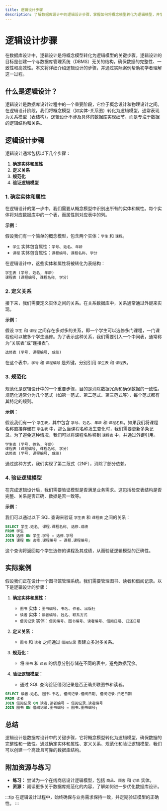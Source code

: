```yaml
---
title: 逻辑设计步骤
description: 了解数据库设计中的逻辑设计步骤，掌握如何将概念模型转化为逻辑模型，并学习实际应用案例。
---
```


# 逻辑设计步骤

在数据库设计中，逻辑设计是将概念模型转化为逻辑模型的关键步骤。逻辑设计的目标是创建一个与数据库管理系统（DBMS）无关的结构，确保数据的完整性、一致性和高效性。本文将详细介绍逻辑设计的步骤，并通过实际案例帮助初学者理解这一过程。

## 什么是逻辑设计？

逻辑设计是数据库设计过程中的一个重要阶段，它位于概念设计和物理设计之间。在逻辑设计阶段，我们将概念模型（如实体-关系图）转化为逻辑模型，通常表现为关系模型（表结构）。逻辑设计不涉及具体的数据库实现细节，而是专注于数据的逻辑结构和关系。

## 逻辑设计步骤

逻辑设计通常包括以下几个步骤：

1. **确定实体和属性**
2. **定义关系**
3. **规范化**
4. **验证逻辑模型**

### 1. 确定实体和属性

在逻辑设计的第一步中，我们需要从概念模型中识别出所有的实体和属性。每个实体将对应数据库中的一个表，而属性则对应表中的列。

**示例：**

假设我们有一个简单的概念模型，包含两个实体：`学生` 和 `课程`。

- `学生` 实体包含属性：`学号`、`姓名`、`年龄`
- `课程` 实体包含属性：`课程编号`、`课程名称`、`学分`

在逻辑设计中，这些实体和属性将被转化为表结构：

```sql
学生表 (学号, 姓名, 年龄)
课程表 (课程编号, 课程名称, 学分)
```

### 2. 定义关系

接下来，我们需要定义实体之间的关系。在关系数据库中，关系通常通过外键来实现。

**示例：**

假设 `学生` 和 `课程` 之间存在多对多的关系，即一个学生可以选修多门课程，一门课程也可以被多个学生选修。为了表示这种关系，我们需要引入一个中间表，通常称为“关联表”或“连接表”。

```sql
选修表 (学号, 课程编号, 成绩)
```

在这个表中，`学号` 和 `课程编号` 是外键，分别引用 `学生表` 和 `课程表`。

### 3. 规范化

规范化是逻辑设计中的一个重要步骤，目的是消除数据冗余和确保数据的一致性。规范化通常分为几个范式（如第一范式、第二范式、第三范式等），每个范式都有其特定的规则。

**示例：**

假设我们有一个 `学生表`，其中包含 `学号`、`姓名`、`年龄` 和 `课程名称`。如果我们将课程名称直接存储在 `学生表` 中，那么当课程名称发生变化时，我们需要更新多条记录。为了避免这种情况，我们可以将课程名称移到 `课程表` 中，并通过外键引用。

```sql
学生表 (学号, 姓名, 年龄)
课程表 (课程编号, 课程名称, 学分)
选修表 (学号, 课程编号, 成绩)
```

通过这种方式，我们实现了第二范式（2NF），消除了部分依赖。

### 4. 验证逻辑模型

在完成逻辑设计后，我们需要验证模型是否满足业务需求。这包括检查表结构是否完整、关系是否正确、数据是否一致等。

**示例：**

我们可以通过以下 SQL 查询来验证 `学生表` 和 `课程表` 之间的关系：

```sql
SELECT 学生.姓名, 课程.课程名称, 选修.成绩
FROM 学生
JOIN 选修 ON 学生.学号 = 选修.学号
JOIN 课程 ON 选修.课程编号 = 课程.课程编号;
```

这个查询将返回每个学生选修的课程及其成绩，从而验证逻辑模型的正确性。

## 实际案例

假设我们正在设计一个图书馆管理系统。我们需要管理图书、读者和借阅记录。以下是逻辑设计的步骤：

1. **确定实体和属性：**
   - `图书` 实体：`图书编号`、`书名`、`作者`、`出版社`
   - `读者` 实体：`读者编号`、`姓名`、`联系方式`
   - `借阅记录` 实体：`借阅编号`、`图书编号`、`读者编号`、`借阅日期`、`归还日期`

2. **定义关系：**
   - `图书` 和 `读者` 之间通过 `借阅记录` 表建立多对多关系。

3. **规范化：**
   - 将 `图书` 和 `读者` 的信息分别存储在不同的表中，避免数据冗余。

4. **验证逻辑模型：**
   - 通过 SQL 查询验证借阅记录是否正确关联图书和读者。

```sql
SELECT 读者.姓名, 图书.书名, 借阅记录.借阅日期, 借阅记录.归还日期
FROM 读者
JOIN 借阅记录 ON 读者.读者编号 = 借阅记录.读者编号
JOIN 图书 ON 借阅记录.图书编号 = 图书.图书编号;
```

## 总结

逻辑设计是数据库设计中的关键步骤，它将概念模型转化为逻辑模型，确保数据的完整性和一致性。通过确定实体和属性、定义关系、规范化和验证逻辑模型，我们可以创建一个高效且可靠的数据库结构。

## 附加资源与练习

- **练习：** 尝试为一个在线商店设计逻辑模型，包括 `商品`、`顾客` 和 `订单` 实体。
- **资源：** 阅读更多关于数据库规范化的内容，了解如何进一步优化数据库设计。

:::tip
在逻辑设计过程中，始终确保与业务需求保持一致，并定期验证模型的正确性。
:::